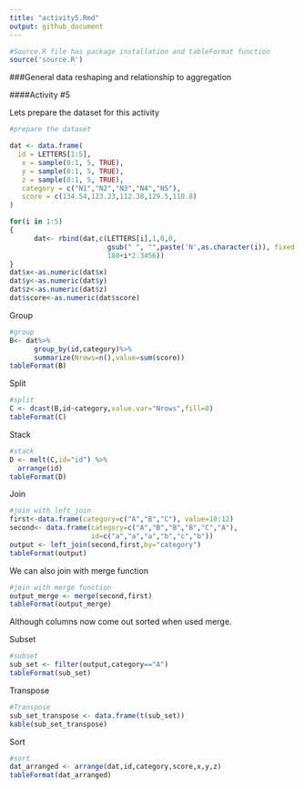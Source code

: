 ```yaml
---
title: "activity5.Rmd"
output: github_document
---
```


```r
#Source.R file has package installation and tableFormat function 
source('source.R')
```

###General data reshaping and relationship to aggregation

####Activity #5 

Lets prepare the dataset for this activity
```r
#prepare the dataset

dat <- data.frame(
  id = LETTERS[1:5],
   x = sample(0:1, 5, TRUE),
   y = sample(0:1, 5, TRUE),
   z = sample(0:1, 5, TRUE),
   category = c("N1","N2","N3","N4","N5"),
   score = c(134.54,123.23,112.38,129.5,110.8)
)

for(i in 1:5) 
{
      dat<- rbind(dat,c(LETTERS[i],1,0,0,
                        gsub(" ", "",paste('N',as.character(i)), fixed = TRUE),
                        180+i*2.3456))
}
dat$x<-as.numeric(dat$x)
dat$y<-as.numeric(dat$y)
dat$z<-as.numeric(dat$z)
dat$score<-as.numeric(dat$score)


```

Group

```r
#group
B<- dat%>%
      group_by(id,category)%>%
      summarize(Nrows=n(),value=sum(score))
tableFormat(B)
```

Split

```r
#split
C <- dcast(B,id~category,value.var="Nrows",fill=0)
tableFormat(C)
```

Stack

```r
#stack
D <- melt(C,id="id") %>%
  arrange(id)
tableFormat(D)
```

Join

```r
#join with left_join
first<-data.frame(category=c("A","B","C"), value=10:12)
second<- data.frame(category=c("A","B","B","B","C","A"), 
                    id=c("a","a","a","b","c","b"))
output <- left_join(second,first,by="category")
tableFormat(output)
```

We can also join with merge function
```r
#join with merge function
output_merge <- merge(second,first)
tableFormat(output_merge)
```

Although columns now come out sorted when used merge.  


Subset  

```r
#subset
sub_set <- filter(output,category=="A")
tableFormat(sub_set)
```

Transpose  

```r
#Transpose
sub_set_transpose <- data.frame(t(sub_set))
kable(sub_set_transpose)
```

Sort  

```r
#sort
dat_arranged <- arrange(dat,id,category,score,x,y,z)
tableFormat(dat_arranged)
```
